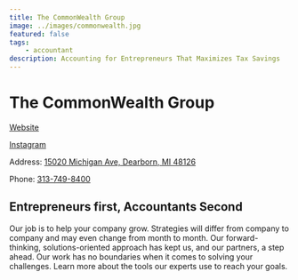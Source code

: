 ```yaml
---
title: The CommonWealth Group
image: ../images/commonwealth.jpg
featured: false
tags:
    - accountant
description: Accounting for Entrepreneurs That Maximizes Tax Savings
---
```


# The CommonWealth Group

[Website](https://thecwealth.com)

[Instagram](https://www.instagram.com/thecommonwealthgroup/)

Address: [15020 Michigan Ave, Dearborn, MI 48126](https://maps.app.goo.gl/N8XrSJbqBUj7kQ2b6)

Phone: [313-749-8400](tel:313-749-8400)

## Entrepreneurs first, Accountants Second

Our job is to help your company grow. Strategies will differ from company to company and may even change from month to month. Our forward-thinking, solutions-oriented approach has kept us, and our partners, a step ahead. Our work has no boundaries when it comes to solving your challenges. Learn more about the tools our experts use to reach your goals.